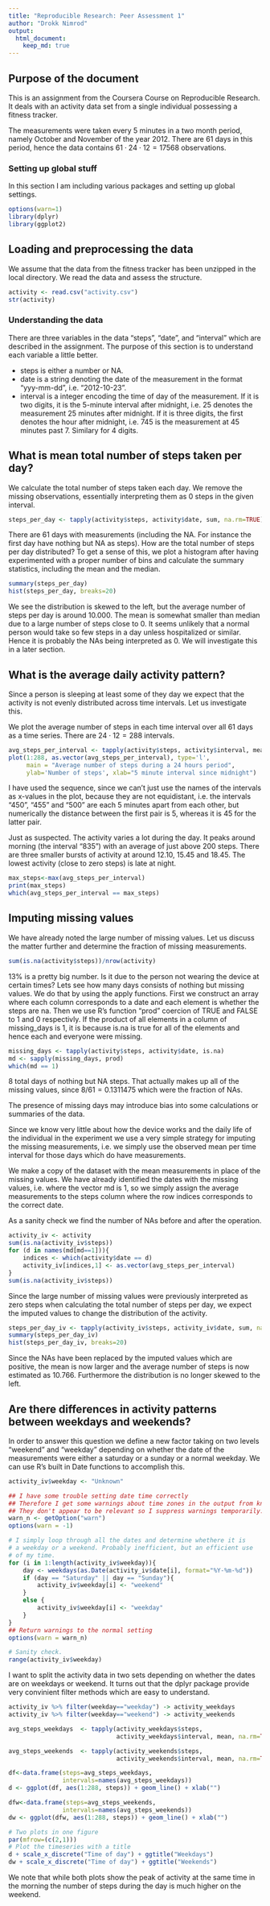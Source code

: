 ```yaml
---
title: "Reproducible Research: Peer Assessment 1"
author: "Drokk Nimrod"
output: 
  html_document:
    keep_md: true
---
```

## Purpose of the document
This is an assignment from the Coursera Course on Reproducible Research. It deals with an activity data set from a single individual possessing a fitness tracker.

The measurements were taken every 5 minutes in a two month period, namely October and November of the year 2012. There are 61 days in this period, hence the data contains $61\cdot 24\cdot 12 = 17568$ observations.

### Setting up global stuff 
In this section I am including various packages and setting up global settings. 
```r
options(warn=1)
library(dplyr)
library(ggplot2)
```


## Loading and preprocessing the data
We assume that the data from the fitness tracker has been unzipped in the local directory. We read the data and assess the structure.
```r
activity <- read.csv("activity.csv")
str(activity)
```

### Understanding the data
There are three variables in the data "steps", "date", and "interval" which are described in the assignment. The purpose of this section is to understand each variable a little better.

- steps is either a number or NA.
- date is a string denoting the date of the measurement in the format "yyy-mm-dd", i.e. "2012-10-23".
- interval is a integer encoding the time of day of the measurement. If it is two digits, it is the 5-minute interval after midnight, i.e. 25 denotes the measurement 25 minutes after midnight. If it is three digits, the first denotes the hour after midnight, i.e. 745 is the measurement at 45 minutes past 7. Similary for 4 digits.

## What is mean total number of steps taken per day?
We calculate the total number of steps taken each day. We remove the missing observations, essentially interpreting them as 0 steps in the given interval.
```r
steps_per_day <- tapply(activity$steps, activity$date, sum, na.rm=TRUE)
```
There are 61 days with measurements (including the NA. For instance the first day have nothing but NA as steps). How are the total number of steps per day distributed? To get a sense of this, we plot a histogram after having experimented with a proper number of bins and calculate the summary statistics, including the mean and the median.

```r
summary(steps_per_day)
hist(steps_per_day, breaks=20)

```
  
  We see the distribution is skewed to the left, but the average number of steps per day is around 10.000. The mean is somewhat smaller than median due to a large number of steps close to 0.
It seems unlikely that a normal person would take so few steps in a day unless hospitalized or similar. Hence it is probably the NAs being interpreted as 0. We will investigate this in a later section.



## What is the average daily activity pattern?
Since a person is sleeping at least some of they day we expect that the activity is not evenly distributed across time intervals.
Let us investigate this.

We plot the average number of steps in each time interval over all 61 days as a time series. There are $24\cdot 12=288$ intervals.

```r
avg_steps_per_interval <- tapply(activity$steps, activity$interval, mean, na.rm=TRUE)
plot(1:288, as.vector(avg_steps_per_interval), type='l', 
     main = "Average number of steps during a 24 hours period", 
     ylab='Number of steps', xlab="5 minute interval since midnight")
```


I have used the sequence, since we can't just use the names of the intervals as x-values in the plot, because they are not equidistant, i.e. the intervals "450", "455" and "500" are each 5 minutes apart from each other, but numerically the distance between the first pair is 5, whereas it is 45 for the latter pair.

Just as suspected. The activity varies a lot during the day. It peaks around morning (the interval "835") with an average of just above 200 steps. There are three smaller bursts of activity at around 12.10, 15.45 and 18.45. The lowest activity (close to zero steps) is late at night.
```r
max_steps<-max(avg_steps_per_interval)
print(max_steps)
which(avg_steps_per_interval == max_steps)
```


## Imputing missing values

We have already noted the large number of missing values. Let us discuss the matter further and determine the fraction of missing measurements.
```r
sum(is.na(activity$steps))/nrow(activity)
```
13% is a pretty big number. Is it due to the person not wearing the device at certain times? Lets see how many days consists of nothing but missing values. We do that by using the apply functions. First we construct an array where each column corresponds to a date and each element is whether the steps are na. Then we use R's function "prod" coercion of TRUE and FALSE to 1 and 0 respectivly. If the product of all elements in a column of missing_days is 1, it is because is.na is true for all of the elements and hence each and everyone were missing.
```r
missing_days <- tapply(activity$steps, activity$date, is.na)
md <- sapply(missing_days, prod)
which(md == 1)
```
8 total days of nothing but NA steps. That actually makes up all of the missing values, since $8/61 = 0.1311475$ which were the fraction of NAs.



The presence of missing days may introduce bias into some calculations or summaries of the data. 

Since we know very little about how the device works and the daily life of the individual in the experiment we use a very simple strategy for imputing the missing measurements, i.e. we simply use the observed mean per time interval for those days which do have measurements.

We make a copy of the dataset with the mean measurements in place of the missing values. We have already identified the dates with the missing values, i.e. where the vector md is 1, so we simply assign the average measurements to the steps column where the row indices corresponds to the correct date.

As a sanity check we find the number of NAs before and after the operation.

```r
activity_iv <- activity
sum(is.na(activity_iv$steps))
for (d in names(md[md==1])){
    indices <- which(activity$date == d)
    activity_iv[indices,1] <- as.vector(avg_steps_per_interval)
}
sum(is.na(activity_iv$steps))
```

Since the large number of missing values were previously interpreted as zero steps when calculating the total number of steps per day, we expect the imputed values to change the distribution of the activity.

```r
steps_per_day_iv <- tapply(activity_iv$steps, activity_iv$date, sum, na.rm=TRUE)
summary(steps_per_day_iv)
hist(steps_per_day_iv, breaks=20)
```

Since the NAs have been replaced by the imputed values which are positive, the mean is now larger and the average number of steps is now estimated as 10.766. Furthermore the distribution is no longer skewed to the left. 

## Are there differences in activity patterns between weekdays and weekends?
In order to answer this question we define a new factor taking on two levels "weekend" and "weekday" depending on whether the date of the measurements were either a saturday or a sunday or a normal weekday.
We can use R's built in Date functions to accomplish this.

```r
activity_iv$weekday <- "Unknown"

## I have some trouble setting date time correctly
## Therefore I get some warnings about time zones in the output from knitr.
## They don't appear to be relevant so I suppress warnings temporarily.
warn_n <- getOption("warn")
options(warn = -1)

# I simply loop through all the dates and determine whethere it is
# a weekday or a weekend. Probably inefficient, but an efficient use
# of my time.
for (i in 1:length(activity_iv$weekday)){
    day <- weekdays(as.Date(activity_iv$date[i], format="%Y-%m-%d"))
    if (day == "Saturday" || day == "Sunday"){
        activity_iv$weekday[i] <- "weekend"
    }
    else {
        activity_iv$weekday[i] <- "weekday"
    }
}
## Return warnings to the normal setting
options(warn = warn_n)

# Sanity check. 
range(activity_iv$weekday)

```

I want to split the activity data in two sets depending on whether the dates are on weekdays or weekend. It turns out that the dplyr package provide very convinient filter methods which are easy to understand.

```r
activity_iv %>% filter(weekday=="weekday") -> activity_weekdays
activity_iv %>% filter(weekday=="weekend") -> activity_weekends

avg_steps_weekdays  <- tapply(activity_weekdays$steps, 
                              activity_weekdays$interval, mean, na.rm=TRUE)

avg_steps_weekends  <- tapply(activity_weekends$steps, 
                              activity_weekends$interval, mean, na.rm=TRUE)

df<-data.frame(steps=avg_steps_weekdays,
               intervals=names(avg_steps_weekdays))
d <- ggplot(df, aes(1:288, steps)) + geom_line() + xlab("")

dfw<-data.frame(steps=avg_steps_weekends,
               intervals=names(avg_steps_weekends))
dw <- ggplot(dfw, aes(1:288, steps)) + geom_line() + xlab("")

# Two plots in one figure
par(mfrow=(c(2,1)))
# Plot the timeseries with a title
d + scale_x_discrete("Time of day") + ggtitle("Weekdays")
dw + scale_x_discrete("Time of day") + ggtitle("Weekends")
```

We note that while both plots show the peak of activity at the same time in the morning the number of steps during the day is much higher on the weekend.
